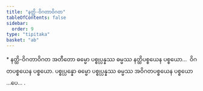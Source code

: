 ```yaml
---
title: "နတ္ထိ-ဝိဂတာဝိဂတ"
tableOfContents: false
sidebar:
  order: 9
type: "tipitaka"
basket: "ab"
---
```



<DynamicBreadcrumb />

<Paragraph type="center">
* နတ္ထိ-ဝိဂတာဝိဂတ
</Paragraph>

<Division number="16">

<Paragraph number="2650">
အတီတော ဓမ္မော ပစ္စုပ္ပန္နဿ ဓမ္မဿ နတ္ထိပစ္စယေန ပစ္စယော…  ဝိဂတပစ္စယေန ပစ္စယော.
</Paragraph>

<Paragraph number="2651">
ပစ္စုပ္ပန္နော ဓမ္မော ပစ္စုပ္ပန္နဿ ဓမ္မဿ အဝိဂတပစ္စယေန ပစ္စယော …ပေ… .
</Paragraph>
</Division>